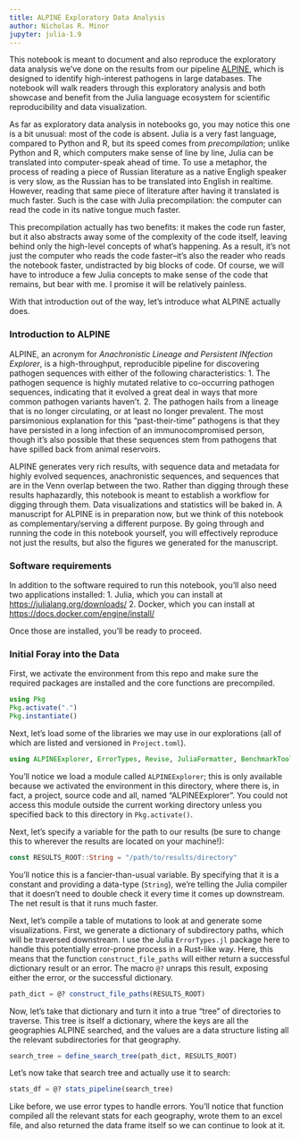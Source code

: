 ```yaml
---
title: ALPINE Exploratory Data Analysis
author: Nicholas R. Minor
jupyter: julia-1.9
---
```


This notebook is meant to document and also reproduce the exploratory data analysis we've done on the results from our pipeline [ALPINE](https://github.com/nrminor/ALPINE), which is designed to identify high-interest pathogens in large databases. The notebook will walk readers through this exploratory analysis and both showcase and benefit from the Julia language ecosystem for scientific reproducibility and data visualization.

As far as exploratory data analysis in notebooks go, you may notice this one is a bit unusual: most of the code is absent. Julia is a very fast language, compared to Python and R, but its speed comes from *precompilation*; unlike Python and R, which computers make sense of line by line, Julia can be translated into computer-speak ahead of time. To use a metaphor, the process of reading a piece of Russian literature as a native Engligh speaker is very slow, as the Russian has to be translated into English in realtime. However, reading that same piece of literature after having it translated is much faster. Such is the case with Julia precompilation: the computer can read the code in its native tongue much faster.

This precompilation actually has two benefits: it makes the code run faster, but it also abstracts away some of the complexity of the code itself, leaving behind only the high-level concepts of what's happening. As a result, it's not just the computer who reads the code faster--it's also the reader who reads the notebook faster, undistracted by big blocks of code. Of course, we will have to introduce a few Julia concepts to make sense of the code that remains, but bear with me. I promise it will be relatively painless.

With that introduction out of the way, let's introduce what ALPINE actually does.


### Introduction to ALPINE
ALPINE, an acronym for *Anachronistic Lineage and Persistent INfection Explorer*, is a high-throughput, reproducible pipeline for discovering pathogen sequences with either of the following characteristics:
1. The pathogen sequence is highly mutated relative to co-occurring pathogen sequences, indicating that it evolved a great deal in ways that more common pathogen variants haven't.
2. The pathogen hails from a lineage that is no longer circulating, or at least no longer prevalent. The most parsimonious explanation for this "past-their-time" pathogens is that they have persisted in a long infection of an immunocompromised person, though it's also possible that these sequences stem from pathogens that have spilled back from animal reservoirs.

ALPINE generates very rich results, with sequence data and metadata for highly evolved sequences, anachronistic sequences, and sequences that are in the Venn overlap between the two. Rather than digging through these results haphazardly, this notebook is meant to establish a workflow for digging through them. Data visualizations and statistics will be baked in. A manuscript for ALPINE is in preparation now, but we think of this notebook as complementary/serving a different purpose. By going through and running the code in this notebook yourself, you will effectively reproduce not just the results, but also the figures we generated for the manuscript.

### Software requirements
In addition to the software required to run this notebook, you'll also need two applications installed:
1. Julia, which you can install at [https://julialang.org/downloads/](https://julialang.org/downloads/)
2. Docker, which you can install at [https://docs.docker.com/engine/install/](https://docs.docker.com/engine/install/)

Once those are installed, you'll be ready to proceed.

### Initial Foray into the Data

First, we activate the environment from this repo and make sure the required packages are installed and the core functions are precompiled.

```julia
using Pkg
Pkg.activate(".")
Pkg.instantiate()
```

Next, let's load some of the libraries we may use in our explorations (all of which are listed and versioned in `Project.toml`).

```julia
using ALPINEExplorer, ErrorTypes, Revise, JuliaFormatter, BenchmarkTools, IJulia
```

You'll notice we load a module called `ALPINEExplorer`; this is only available because we activated the environment in this directory, where there is, in fact, a project, source code and all, named "ALPINEExplorer". You could not access this module outside the current working directory unless you specified back to this directory in `Pkg.activate()`.

Next, let's specify a variable for the path to our results (be sure to change this to wherever the results are located on your machine!):

```julia
const RESULTS_ROOT::String = "/path/to/results/directory"
```

You'll notice this is a fancier-than-usual variable. By specifying that it is a constant and providing a data-type (`String`), we're telling the Julia compiler that it doesn't need to double check it every time it comes up downstream. The net result is that it runs much faster.

Next, let's compile a table of mutations to look at and generate some visualizations. First, we generate a dictionary of subdirectory paths, which will be traversed downstream. I use the Julia `ErrorTypes.jl` package here to handle this potentially error-prone process in a Rust-like way. Here, this means that the function `construct_file_paths` will either return a successful dictionary result or an error. The macro `@?` unraps this result, exposing either the error, or the successful dictionary.

```julia
path_dict = @? construct_file_paths(RESULTS_ROOT)
```

Now, let's take that dictionary and turn it into a true "tree" of directories to traverse. This tree is itself a dictionary, where the keys are all the geographies ALPINE searched, and the values are a data structure listing all the relevant subdirectories for that geography.

```julia
search_tree = define_search_tree(path_dict, RESULTS_ROOT)
```

Let's now take that search tree and actually use it to search:

```julia
stats_df = @? stats_pipeline(search_tree)
```

Like before, we use error types to handle errors. You'll notice that function compiled all the relevant stats for each geography, wrote them to an excel file, and also returned the data frame itself so we can continue to look at it.

